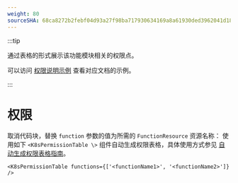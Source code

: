 ```yaml
---
weight: 80
sourceSHA: 68ca8272b2febf04d93a27f98ba717930634169a8a61930ded3962041d18e79a
---
```


:::tip

通过表格的形式展示该功能模块相关的权限点。

可以访问 [权限说明示例](https://product-doc-guide.alauda.cn/template/permissions/example.html) 查看对应文档的示例。

:::

# 权限

取消代码块，替换 `function` 参数的值为所需的 `FunctionResource` 资源名称：
使用如下 `<K8sPermissionTable \>` 组件自动生成权限表格，具体使用方式参见 [自动生成权限表格指南](https://product-doc-guide.alauda.cn/guide/auto_gen_permissions.html)。

```mdx
<K8sPermissionTable functions={['<functionName1>', '<functionName2>']} />
```
